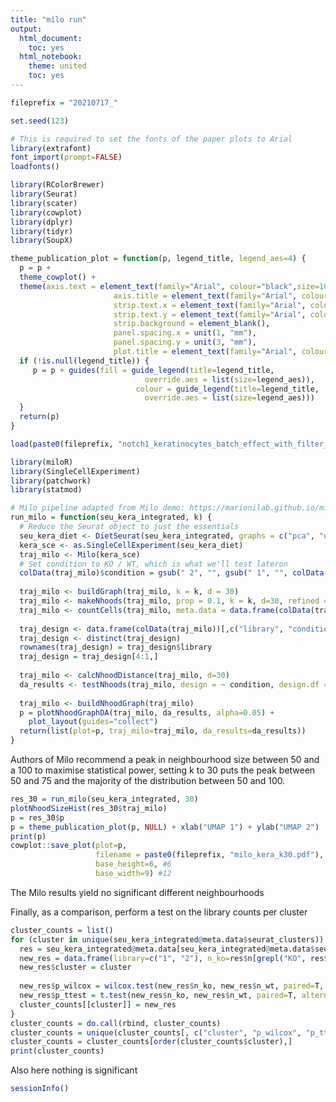 ```yaml
---
title: "milo run"
output: 
  html_document:
    toc: yes
  html_notebook:
    theme: united
    toc: yes
---
```


```r
fileprefix = "20210717_"

set.seed(123)

# This is required to set the fonts of the paper plots to Arial
library(extrafont)
font_import(prompt=FALSE)
loadfonts()

library(RColorBrewer)
library(Seurat)
library(scater)
library(cowplot)
library(dplyr)
library(tidyr)
library(SoupX)

theme_publication_plot = function(p, legend_title, legend_aes=4) {
  p = p +
  theme_cowplot() + 
  theme(axis.text = element_text(family="Arial", colour="black",size=10,face="plain"),
                       axis.title = element_text(family="Arial", colour="black",size=12,face="plain"),
                       strip.text.x = element_text(family="Arial", colour="black",size=12,face="plain", angle=90),
                       strip.text.y = element_text(family="Arial", colour="black",size=12,face="plain", angle=360),
                       strip.background = element_blank(),
                       panel.spacing.x = unit(1, "mm"),
                       panel.spacing.y = unit(3, "mm"),
                       plot.title = element_text(family="Arial", colour="black",size=12,face="plain",hjust = 0.5))
  if (!is.null(legend_title)) {
     p = p + guides(fill = guide_legend(title=legend_title,
                              override.aes = list(size=legend_aes)),
                            colour = guide_legend(title=legend_title,
                              override.aes = list(size=legend_aes)))
  }
  return(p)
}
```

```r
load(paste0(fileprefix, "notch1_keratinocytes_batch_effect_with_filter_with_adjustment.RData"))
```

```r
library(miloR)
library(SingleCellExperiment)
library(patchwork)
library(statmod)

# Milo pipeline adapted from Milo demo: https://marionilab.github.io/miloR/articles/milo_demo.html
run_milo = function(seu_kera_integrated, k) {
  # Reduce the Seurat object to just the essentials
  seu_kera_diet <- DietSeurat(seu_kera_integrated, graphs = c("pca", "umap"))
  kera_sce <- as.SingleCellExperiment(seu_kera_diet)
  traj_milo <- Milo(kera_sce)
  # Set condition to KO / WT, which is what we'll test lateron
  colData(traj_milo)$condition = gsub(" 2", "", gsub(" 1", "", colData(traj_milo)$library))
  
  traj_milo <- buildGraph(traj_milo, k = k, d = 30)
  traj_milo <- makeNhoods(traj_milo, prop = 0.1, k = k, d=30, refined = TRUE)
  traj_milo <- countCells(traj_milo, meta.data = data.frame(colData(traj_milo)), sample="library")
  
  traj_design <- data.frame(colData(traj_milo))[,c("library", "condition")]
  traj_design <- distinct(traj_design)
  rownames(traj_design) = traj_design$library
  traj_design = traj_design[4:1,]
  
  traj_milo <- calcNhoodDistance(traj_milo, d=30)
  da_results <- testNhoods(traj_milo, design = ~ condition, design.df = traj_design)
  
  traj_milo <- buildNhoodGraph(traj_milo)
  p = plotNhoodGraphDA(traj_milo, da_results, alpha=0.05) +
    plot_layout(guides="collect")
  return(list(plot=p, traj_milo=traj_milo, da_results=da_results))
}
```

Authors of Milo recommend a peak in neighbourhood size between 50 and a 100 to maximise statistical power, setting k to 30 puts the peak between 50 and 75 and the majority of the distribution between 50 and 100.
```r
res_30 = run_milo(seu_kera_integrated, 30)
plotNhoodSizeHist(res_30$traj_milo)
p = res_30$p
p = theme_publication_plot(p, NULL) + xlab("UMAP 1") + ylab("UMAP 2")
print(p)
cowplot::save_plot(plot=p,
                   filename = paste0(fileprefix, "milo_kera_k30.pdf"),
                   base_height=6, #6
                   base_width=9) #12
```
The Milo results yield no significant different neighbourhoods

Finally, as a comparison, perform a test on the library counts per cluster

```r
cluster_counts = list()
for (cluster in unique(seu_kera_integrated@meta.data$seurat_clusters)) {
  res = seu_kera_integrated@meta.data[seu_kera_integrated@meta.data$seurat_clusters==cluster,] %>% group_by(library) %>% summarise(n=n())
  new_res = data.frame(library=c("1", "2"), n_ko=res$n[grepl("KO", res$library)], n_wt=res$n[grepl("WT", res$library)])
  new_res$cluster = cluster
  
  new_res$p_wilcox = wilcox.test(new_res$n_ko, new_res$n_wt, paired=T, alternative="two.sided")$p.value
  new_res$p_ttest = t.test(new_res$n_ko, new_res$n_wt, paired=T, alternative="two.sided")$p.value
  cluster_counts[[cluster]] = new_res
}
cluster_counts = do.call(rbind, cluster_counts)
cluster_counts = unique(cluster_counts[, c("cluster", "p_wilcox", "p_ttest")])
cluster_counts = cluster_counts[order(cluster_counts$cluster),]
print(cluster_counts)
```
Also here nothing is significant

```r
sessionInfo()
```
